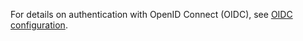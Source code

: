 For details on authentication with OpenID Connect (OIDC), see [OIDC configuration](/weaviate/configuration/authz-authn#oidc).
